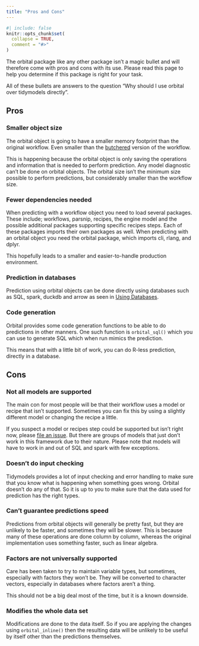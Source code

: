```yaml
---
title: "Pros and Cons"
---
```


```r
#| include: false
knitr::opts_chunk$set(
  collapse = TRUE,
  comment = "#>"
)
```

The orbital package like any other package isn't a magic bullet and will therefore come with pros and cons with its use. Please read this page to help you determine if this package is right for your task.

All of these bullets are answers to the question "Why should I use orbital over tidymodels directly".

## Pros

### Smaller object size

The orbital object is going to have a smaller memory footprint than the original workflow. Even smaller than the [butchered](https://butcher.tidymodels.org/) version of the workflow.

This is happening because the orbital object is only saving the operations and information that is needed to perform prediction. Any model diagnostic can't be done on orbital objects. The orbital size isn't the minimum size possible to perform predictions, but considerably smaller than the workflow size.

### Fewer dependencies needed

When predicting with a workflow object you need to load several packages. These include; workflows, parsnip, recipes, the engine model and the possible additional packages supporting specific recipes steps. Each of these packages imports their own packages as well. When predicting with an orbital object you need the orbital package, which imports cli, rlang, and dplyr. 

This hopefully leads to a smaller and easier-to-handle production environment.

### Prediction in databases

Prediction using orbital objects can be done directly using databases such as SQL, spark, duckdb and arrow as seen in [Using Databases](databases.html).

### Code generation

Orbital provides some code generation functions to be able to do predictions in other manners. One such function is `orbital_sql()` which you can use to generate SQL which when run mimics the prediction.

This means that with a little bit of work, you can do R-less prediction, directly in a database.

## Cons

### Not all models are supported

The main con for most people will be that their workflow uses a model or recipe that isn't supported. Sometimes you can fix this by using a slightly different model or changing the recipe a little.

If you suspect a model or recipes step could be supported but isn't right now, please [file an issue](https://github.com/tidymodels/orbital/issues). But there are groups of models that just don't work in this framework due to their nature. Please note that models will have to work in and out of SQL and spark with few exceptions. 

### Doesn't do input checking

Tidymodels provides a lot of input checking and error handling to make sure that you know what is happening when something goes wrong. Orbital doesn't do any of that. So it is up to you to make sure that the data used for prediction has the right types.

### Can't guarantee predictions speed

Predictions from orbital objects will generally be pretty fast, but they are unlikely to be faster, and sometimes they will be slower. This is because many of these operations are done column by column, whereas the original implementation uses something faster, such as linear algebra.

### Factors are not universally supported

Care has been taken to try to maintain variable types, but sometimes, especially with factors they won't be. They will be converted to character vectors, especially in databases where factors aren't a thing.

This should not be a big deal most of the time, but it is a known downside.

### Modifies the whole data set

Modifications are done to the data itself. So if you are applying the changes using `orbital_inline()` then the resulting data will be unlikely to be useful by itself other than the predictions themselves.
